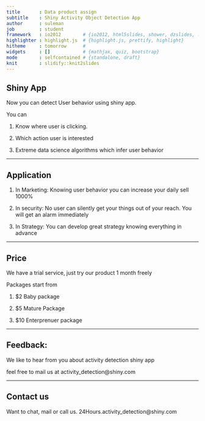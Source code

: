 ```yaml
---
title       : Data product assign 
subtitle    : Shiny Activity Object Detection App
author      : suleman
job         : student
framework   : io2012        # {io2012, html5slides, shower, dzslides, ...}
highlighter : highlight.js  # {highlight.js, prettify, highlight}
hitheme     : tomorrow      # 
widgets     : []            # {mathjax, quiz, bootstrap}
mode        : selfcontained # {standalone, draft}
knit        : slidify::knit2slides
---
```


## Shiny App

Now you can detect User behavior using shiny app.

You can

1) Know where user is clicking.

2) Which action user is interested

3) Extreme data science algorithms which infer user behavior

---

## Application

1) In Marketing: Knowing user behavior you can increase your daily sell 1000%

2) In security: No user can silently get your things out of your reach. You will get an alarm immediately

3) In Strategy: You can develop great strategy knowing everything in advance

---

## Price

We have a trial service, just try our product 1 month freely

Packages start from

1) $2 Baby package

2) $5 Mature Package

3) $10 Enterprenuer package

----

## Feedback:

We like to hear from you about activity detection shiny app

feel free to mail us at activity_detection@shiny.com

----

## Contact us

Want to chat, mail or call us. 24Hours.activity_detection@shiny.com




